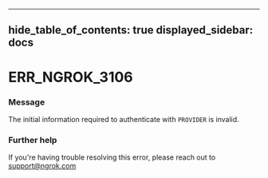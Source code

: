 

---
hide_table_of_contents: true
displayed_sidebar: docs
---


# ERR_NGROK_3106

### Message
The initial information required to authenticate with `PROVIDER` is invalid.

<ErrorDetails error="err_ngrok_3106" />



### Further help
If you're having trouble resolving this error, please reach out to [support@ngrok.com](mailto:support@ngrok.com?subject=Help%20with%20ERR_NGROK_3106)

